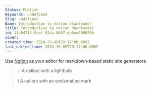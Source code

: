 ```yaml
---
Status: Publish
Keywords: undefined
Slug: undefined
Name: Introduction to notion downloader
title: Introduction to notion downloader
id: 11a04714-9aef-81da-8b97-da6ee406099b
cover: 
created_time: 2024-10-09T20:17:00.000Z
last_edited_time: 2024-10-09T20:17:00.000Z
---
```




Use [Notion](https://notion.so/) as your editor for markdown-based static site generators. 


> 💡 A callout with a lightbulb


> ❗ A callout with an exclamation mark

